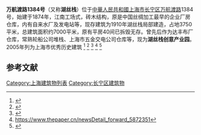 '''万航渡路1384号'''（又称'''湖丝栈'''）位于[[中華人民共和國|中華人民共和國]][[上海市|上海市]][[长宁区|长宁区]][[万航渡路|万航渡路]]1384号，始建于1874年，江南工场式，砖木结构，原是中国丝绸加工最早的企业厂房仓库，内有自来水厂及发电站等，现存建筑为1910年湖丝栈局部建造，占地3750平米，总建筑面积约7000平米，原有平房40间已拆毁无存。曾先后作为达丰布厂仓库，常熟轮船公司堆栈、上海市五金交电公司仓库等，现为'''湖丝栈创意产业园'''。2005年列为上海市优秀历史建筑
<ref>{{cite web|url=http://sh.eastday.com/m/20160224/u1ai9230996p6.html|title=原来上海那些不起眼的地方都藏着惊喜！[组图]|website=sh.eastday.com|accessdate=2020-09-18|archive-date=2016-07-18|archive-url=https://web.archive.org/web/20160718161251/http://sh.eastday.com/m/20160224/u1ai9230996p6.html|dead-url=no}}</ref>
<ref>{{cite web|url=http://shcci.eastday.com/node735815/node735871/node736344/node750966/index.html|title=东方文创网|website=shcci.eastday.com|accessdate=2020-09-18|archive-date=2015-01-16|archive-url=https://web.archive.org/web/20150116031616/http://shcci.eastday.com/node735815/node735871/node736344/node750966/index.html|dead-url=no}}</ref>
<ref>{{cite web|url=http://www.shtong.gov.cn/node2/n189665/n189674/n141110/n141116/index.html|title=上海地方志--连接世博的湖丝栈|website=www.shtong.gov.cn|accessdate=2020-09-18|archive-date=2018-10-25|archive-url=https://web.archive.org/web/20181025063706/http://www.shtong.gov.cn/node2/n189665/n189674/n141110/n141116/index.html|dead-url=no}}</ref>
<ref>https://www.thepaper.cn/newsDetail_forward_5872351</ref>
<ref>{{cite web|url=http://www.sh.gov.cn/nw2/nw2314/nw2319/nw12344/u26aw23011.html|title=市政府新闻发布会介绍上海历史文化风貌区和优秀历史建筑保护规划、管理和修缮等情况|website=www.sh.gov.cn}}{{Dead link}}</ref>

==参考文献==
{{reflist}}

[[Category:上海建筑物列表|Category:上海建筑物列表]]
[[Category:长宁区建筑物|Category:长宁区建筑物]]